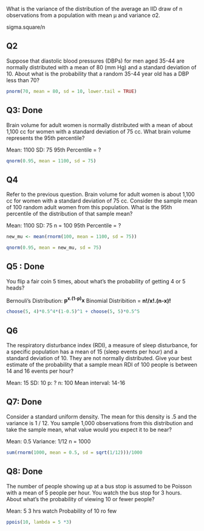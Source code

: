 What is the variance of the distribution of the average an IID draw of n observations from a population with mean μ and variance σ2.

sigma.square/n

## Q2

Suppose that diastolic blood pressures (DBPs) for men aged 35-44 are normally distributed with a mean of 80 (mm Hg) and a standard deviation of 10. About what is the probability that a random 35-44 year old has a DBP less than 70?

```r
pnorm(70, mean = 80, sd = 10, lower.tail = TRUE)
```


## Q3: Done

Brain volume for adult women is normally distributed with a mean of about 1,100 cc for women with a standard deviation of 75 cc. What brain volume represents the 95th percentile?

Mean: 1100
SD: 75
95th Percentile = ?
```r

qnorm(0.95, mean = 1100, sd = 75)

```


## Q4

Refer to the previous question. Brain volume for adult women is about 1,100 cc for women with a standard deviation of 75 cc. Consider the sample mean of 100 random adult women from this population. What is the 95th percentile of the distribution of that sample mean?

Mean: 1100
SD: 75
n = 100
95th Percentile = ?

```r

new_mu <- mean(rnorm(100, mean = 1100, sd = 75))

qnorm(0.95, mean = new_mu, sd = 75)

```


## Q5 : Done
You flip a fair coin 5 times, about what's the probability of getting 4 or 5 heads?

Bernouli's Distribution: **p^x.(1-p)^x**
Binomial Distribition = **n!/x!.(n-x)!**

```r
choose(5, 4)*0.5^4*(1-0.5)^1 + choose(5, 5)*0.5^5
```

## Q6

The respiratory disturbance index (RDI), a measure of sleep disturbance, for a specific population has a mean of 15 (sleep events per hour) and a standard deviation of 10. They are not normally distributed. Give your best estimate of the probability that a sample mean RDI of 100 people is between 14 and 16 events per hour?

Mean: 15
SD: 10
p: ?
n: 100
Mean interval: 14-16


## Q7: Done

Consider a standard uniform density. The mean for this density is .5 and the variance is 1 / 12. You sample 1,000 observations from this distribution and take the sample mean, what value would you expect it to be near?

Mean: 0.5
Variance: 1/12
n = 1000

```r

sum(rnorm(1000, mean = 0.5, sd = sqrt(1/12)))/1000
```


## Q8: Done

The number of people showing up at a bus stop is assumed to be Poisson with a mean of 5 people per hour. You watch the bus stop for 3 hours. About what's the probability of viewing 10 or fewer people?

Mean: 5
3 hrs watch
Probability of 10 ro few

```r
ppois(10, lambda = 5 *3)
```